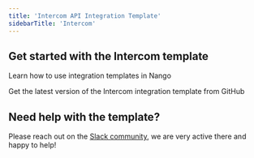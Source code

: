 ```yaml
---
title: 'Intercom API Integration Template'
sidebarTitle: 'Intercom'
---
```


## Get started with the Intercom template

<Card title="How to use integration templates"
      href="/integration-templates/overview#how-to-use-integration-templates"
      icon="book-open">
    Learn how to use integration templates in Nango
</Card>

<Card title="Get the Intercom template"
      href="https://github.com/NangoHQ/nango/tree/master/integration-templates/intercom"
      icon="github">
    Get the latest version of the Intercom integration template from GitHub
</Card>

## Need help with the template?
Please reach out on the [Slack community](https://nango.dev/slack), we are very active there and happy to help!